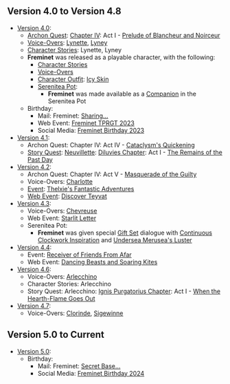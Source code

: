 {{Stub|Add in-game mentions in Furnishings, quests, and descriptions, if they exist. Add video references, such as Teasers, Trailers, Collected Miscellany and also (potentially) all Web Event appearances, Comic/Shorts appearances. External media in which a character only briefly appears but doesn't actually have anything of substance in it (e.g., the majority of Character Shorts, cameos in other characters' Character Demos) should not be added.}}
{{Lore History Intro}}

==Version 4.0 to Version 4.8==
* [[Version 4.0]]:
** [[Archon Quest]]: [[Chapter IV]]: Act I - [[Prelude of Blancheur and Noirceur]]
** [[Freminet/Lore#Character_Mentions|Voice-Overs]]: [[Lynette]], [[Lyney]]
** [[Freminet/Lore#Character_Mentions|Character Stories]]: Lynette, Lyney
** '''Freminet''' was released as a playable character, with the following:
*** [[Freminet/Lore|Character Stories]]
*** [[Freminet/Voice-Overs|Voice-Overs]]
*** [[Character Outfit]]: [[Icy Skin]]
*** [[Serenitea Pot]]:
**** '''Freminet''' was made available as a [[Freminet/Companion|Companion]] in the Serenitea Pot
** Birthday:
*** Mail: Freminet: [[Mail/Sharing..._(2023-09-24)|Sharing...]]
*** Web Event: [[Taking_Pictures_and_Recounting_Good_Times/Gallery|Freminet TPRGT 2023]]
*** Social Media: [[Freminet/Gallery|Freminet Birthday 2023]]
* [[Version 4.1]]:
** Archon Quest: Chapter IV: Act IV - [[Cataclysm's Quickening]]
** [[Story Quest]]: [[Neuvillette]]: [[Diluvies Chapter]]: Act I - [[The Remains of the Past Day]]
* [[Version 4.2]]:
** Archon Quest: Chapter IV: Act V - [[Masquerade of the Guilty]]
** Voice-Overs: [[Charlotte]]
** [[Event]]: [[Thelxie's Fantastic Adventures]]
** [[Web Event]]: [[Discover Teyvat]]
* [[Version 4.3]]:
** Voice-Overs: [[Chevreuse]]
** Web Event: [[Starlit Letter]]
** Serenitea Pot:
*** '''Freminet''' was given special [[Furnishing_Set#Gift_Sets|Gift Set]] dialogue with [[Continuous Clockwork Inspiration]] and [[Undersea Merusea's Luster]]
* [[Version 4.4]]:
** Event: [[Receiver of Friends From Afar]]
** Web Event: [[Dancing Beasts and Soaring Kites]]
* [[Version 4.6]]:
** Voice-Overs: [[Arlecchino]]
** Character Stories: Arlecchino
** Story Quest: Arlecchino: [[Ignis Purgatorius Chapter]]: Act I - [[When the Hearth-Flame Goes Out]]
* [[Version 4.7]]:
** Voice-Overs: [[Clorinde]], [[Sigewinne]]

==Version 5.0 to Current==
* [[Version 5.0]]:
** Birthday:
*** Mail: Freminet: [[Mail/Secret Base..._(2024-09-24)|Secret Base...]]
*** Social Media: [[Freminet/Gallery|Freminet Birthday 2024]]